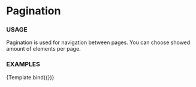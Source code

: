 
<Meta
  title="Components/Pagination"
  component={Pagination}
/>

# Pagination 

### USAGE

Pagination is used for navigation between pages. You can choose showed amount of elements per page.

### EXAMPLES


<Canvas>
  <Story name='With per page selector' args={{ activePage: 3, pageNum: 10, showedAmount: 5, selectFor: 'photos' }}>
    {Template.bind({})}
  </Story>
</Canvas>